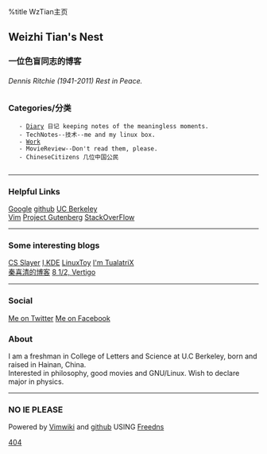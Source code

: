 %title WzTian主页
==Weizhi Tian's Nest==
===一位色盲同志的博客===
======Dennis Ritchie (1941-2011) Rest in Peace.======
=== Categories/分类 ===
    - [[diary/diary|Diary]] 日记 keeping notes of the meaningless moments.
    - TechNotes--技术--me and my linux box.
    - [[Work]]
    - MovieReview--Don't read them, please.
    - ChineseCitizens 几位中国公民
    
----

===Helpful Links===
[http://www.google.com Google] 
[http://github.com github] 
[http://berkeley.edu UC Berkeley]<br>
[http://www.vim.org Vim]
[http://www.gutenberg.org Project Gutenberg]
[http://stackoverflow.com StackOverFlow]

----

===Some interesting blogs===
[https://csslayer.tk CS Slayer]
[http://ikde.org I,KDE]
[http://linuxtoy.org LinuxToy]
[http://imtx.me I'm TualatriX]<br>
[http://blog.sina.com.cn/xiqingqin2009 秦喜清的博客]
[http://blog.roodo.com/amushi 8 1/2, Vertigo]

----

===Social===
[https://twitter.com/#!/WzTian Me on Twitter]
[http://www.facebook.com/profile.php?id=100000475010826 Me on Facebook] 

===About===
I am a freshman in College of Letters and Science at U.C Berkeley, born and raised in Hainan, China.<br> 
Interested in philosophy, good movies and GNU/Linux. Wish to declare major in physics.

----
===NO IE PLEASE===

Powered by [http://code.google.com/p/vimwiki/ Vimwiki ] and [http://github.com github ]
USING [http://freedns.afraid.org Freedns]

[[404]]
